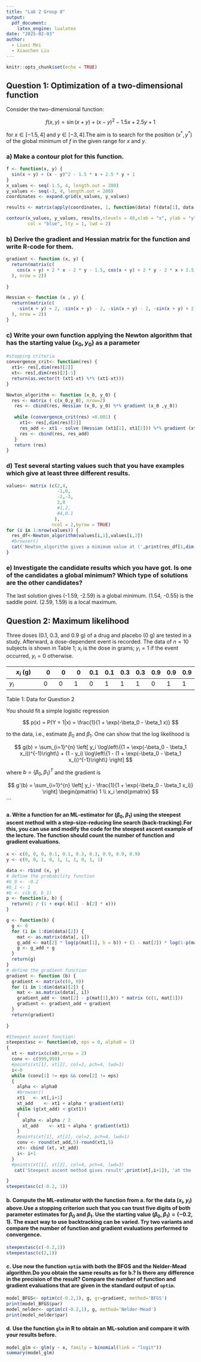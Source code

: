 ```yaml
---
title: "Lab 2 Group 8"
output:
  pdf_document:
    latex_engine: lualatex
date: "2025-02-03"
author:
  - Liuxi Mei
  - Xiaochen Liu
---
```


```r
knitr::opts_chunk$set(echo = TRUE)
```

## Question 1: Optimization of a two-dimensional function

Consider the two-dimensional function:

$$f(x, y) = \sin(x + y) + (x - y)^2 - 1.5x + 2.5y + 1$$

for $x \in [-1.5, 4]$ and $y \in [-3, 4]$.The aim is to search for the position $(x^*, y^*)$ of the global minimum of $f$ in the given range for $x$ and $y$.

### a) Make a contour plot for this function.
```r

f <- function(x, y) {
  sin(x + y) + (x - y)^2 - 1.5 * x + 2.5 * y + 1
}
x_values <- seq(-1.5, 4, length.out = 200)
y_values <- seq(-3, 4, length.out = 200)
coordinates <- expand.grid(x_values, y_values)

results <- matrix(apply(coordinates, 1, function(data) f(data[1], data[2])),nrow=length(x_values))

contour(x_values, y_values, results,nlevels = 40,xlab = "x", ylab = "y", main = "Contour Plot of f(x, y)",
        col = "blue", lty = 1, lwd = 2)
```



### b) Derive the gradient and Hessian matrix for the function and write R-code for them.
```r

gradient <- function (x, y) {
  return(matrix(c(
    cos(x + y) + 2 * x - 2 * y - 1.5, cos(x + y) + 2 * y - 2 * x + 2.5
  ), nrow = 2))
  
}

Hessian <- function (x , y) {
  return(matrix(c(
    -sin(x + y) + 2, -sin(x + y) - 2, -sin(x + y) - 2, -sin(x + y) + 2
  ), nrow = 2))
}
```

### c) Write your own function applying the Newton algorithm that has the starting value $(x_0, y_0)$ as a parameter
```r
#stopping criteria
convergence_crit<- function(res) {
  xt1<- res[,dim(res)[2]]
  xt<- res[,dim(res)[2]-1]
  return(as.vector(t (xt1-xt) %*% (xt1-xt)))
}

Newton_algorithm <- function (x_0, y_0) {
  res <- matrix ( c(x_0,y_0), nrow=2)
   res <- cbind(res, Hessian (x_0, y_0) %*% gradient (x_0 ,y_0)) 
   
   while (convergence_crit(res) >0.001) {
     xt1<- res[,dim(res)[2]]
     res_add <- xt1 - solve (Hessian (xt1[1], xt1[2])) %*% gradient (xt1[1] ,xt1[2])
     res <- cbind(res, res_add)
   }
   return (res)
} 


```


### d) Test several starting values such that you have examples which give at least three different results.
```r
values<- matrix (c(2,4,
                   -1,0,
                   -2,-3,
                   2,0
                   #1,2,
                   #4,0.1
                  ),
                 ncol = 2,byrow = TRUE)
for (i in 1:nrow(values)) {
  res_df<-Newton_algorithm(values[i,1],values[i,2])
  #browser()
  cat('Newton_algorithm gives a mimimum value at (',print(res_df[1,dim(res_df)[2]]), ',', print(res_df[2,dim(res_df)[2]]),'at the ',dim(Newton_algorithm(2,1))[2]-1, 'iteration for a=',values[i,1], 'b=', values[i,2],'\n')
}
```
 
### e) Investigate the candidate results which you have got. Is one of the candidates a global minimum? Which type of solutions are the other candidates?
The last solution gives (-1.59, -2.59) is a global minimum. (1.54, -0.55) is the saddle point. (2.59, 1.59) is a local maximum.



## Question 2: Maximum likelihood

Three doses (0.1, 0.3, and 0.9 g) of a drug and placebo (0 g) are tested in a study. Afterward, a dose-dependent event is recorded. The data of $n = 10$ subjects is shown in Table 1; $x_i$ is the dose in grams; $y_i = 1$ if the event occurred, $y_i = 0$ otherwise.

| $x_i$ (g) | 0   | 0   | 0   | 0.1 | 0.1 | 0.3 | 0.3 | 0.9 | 0.9 | 0.9 |
|-----------|-----|-----|-----|-----|-----|-----|-----|-----|-----|-----|
| $y_i$     | 0   | 0   | 1   | 0   | 1   | 1   | 1   | 0   | 1   | 1   |

Table 1: Data for Question 2

You should fit a simple logistic regression

$$ p(x) = P(Y = 1|x) = \frac{1}{1 + \exp(-\beta_0 - \beta_1 x)} $$

to the data, i.e., estimate $\beta_0$ and $\beta_1$. One can show that the log likelihood is

$$ g(b) = \sum_{i=1}^{n} \left[ y_i \log\left\{(1 + \exp(-\beta_0 - \beta_1 x_i))^{-1}\right\} + (1 - y_i) \log\left\{1 - (1 + \exp(-\beta_0 - \beta_1 x_i))^{-1}\right\} \right] $$

where $b = (\beta_0, \beta_1)^T$ and the gradient is

$$ g'(b) = \sum_{i=1}^{n} \left[ y_i - \frac{1}{1 + \exp(-\beta_0 - \beta_1 x_i)} \right] \begin{pmatrix} 1 \\ x_i \end{pmatrix} $$ \`\`\`

#### a. Write a function for an ML-estimator for $(\beta_0, \beta_1)$ using the steepest ascent method with a step-size-reducing line search (back-tracking).For this, you can use and modify the code for the steepest ascent example of the lecture. The function should count the number of function and gradient evaluations.

```r
x <- c(0, 0, 0, 0.1, 0.1, 0.3, 0.3, 0.9, 0.9, 0.9)
y <- c(0, 0, 1, 0, 1, 1, 1, 0, 1, 1)

data <- rbind (x, y)
# define the probability function
#b_0 <- -0.2
#b_1 <- 1
#b <- c(b_0, b_1)
p <- function(x, b) {
  return(1 / (1 + exp(-b[1] - b[2] * x)))
}

g <- function(b) {
  g <- 0
  for (i in 1:dim(data)[2]) {
    mat <- as.matrix(data[, i])
    g_add <- mat[2] * log(p(mat[1], b = b)) + (1 - mat[2]) * log(1-p(mat[1],b))
    g <- g_add + g
  }
  return(g)
}
# define the gradient function
gradient <- function (b) {
  gradient <- matrix(c(0, 0))
  for (i in 1:dim(data)[2]) {
    mat <- as.matrix(data[, i])
    gradient_add <- (mat[2] - p(mat[1],b)) * matrix (c(1, mat[1]))
    gradient <- gradient_add + gradient
  }
  return(gradient)
  
}

#Steepest ascent function:
steepestasc <- function(x0, eps = 0, alpha0 = 1)
{
  xt <- matrix(c(x0),nrow = 2)
  conv <- c(999,999)
  #points(xt[1], xt[2], col=2, pch=4, lwd=3)
  i<-0
  while (conv[1] != eps && conv[2] != eps)
  {
    alpha <- alpha0
    #browser()
    xt1   <- xt[,i+1]
    xt_add    <- xt1 + alpha * gradient(xt1)
    while (g(xt_add) < g(xt1))
    {
      alpha <- alpha / 2
      xt_add    <- xt1 + alpha * gradient(xt1)
    }
    #points(xt[1], xt[2], col=2, pch=4, lwd=1)
    conv <- round(xt_add,5)-round(xt1,5)
    xt<- cbind (xt, xt_add)
    i<- i+1
  }
  #points(xt[1], xt[2], col=4, pch=4, lwd=3)
   cat('Steepest ascent method gives result',print(xt[,i+1]), 'at the ',i, 'th iteration for',xt[,1],'\n')

}
steepestasc(c(-0.2, 1))

```


#### b. Compute the ML-estimator with the function from a. for the data $(x_i, y_i)$ above.Use a stopping criterion such that you can trust five digits of both parameter estimates for $\beta_0$ and $\beta_1$. Use the starting value $(\beta_0, \beta_1) = (-0.2, 1)$. The exact way to use backtracking can be varied. Try two variants and compare the number of function and gradient evaluations performed to convergence.

```r
steepestasc(c(-0.2,1))
steepestasc(c(2,1))
```

#### c. Use now the function `optim` with both the BFGS and the Nelder-Mead algorithm.Do you obtain the same results as for b.? Is there any difference in the precision of the result? Compare the number of function and gradient evaluations that are given in the standard output of `optim`.
```r
model_BFGS<- optim(c(-0.2,1), g, gr=gradient, method='BFGS')
print(model_BFGS$par)
model_nelder<- optim(c(-0.2,1), g, method='Nelder-Mead')
print(model_nelder$par)
```


#### d. Use the function `glm` in R to obtain an ML-solution and compare it with your results before.

```r
model_glm <- glm(y ~ x, family = binomial(link = "logit"))
summary(model_glm)

```

